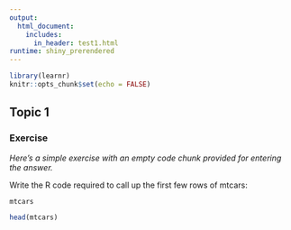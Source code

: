 ```yaml
---
output: 
  html_document:
    includes:
      in_header: test1.html
runtime: shiny_prerendered
---
```


```r
library(learnr)
knitr::opts_chunk$set(echo = FALSE)
```


## Topic 1

### Exercise 

*Here's a simple exercise with an empty code chunk provided for entering the answer.*

Write the R code required to call up the first few rows of mtcars:
```r
mtcars
```

```r
head(mtcars)
```

<div data-iframe-height></div>
